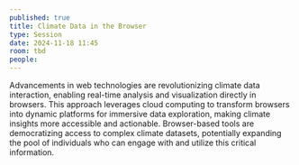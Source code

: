 ```yaml
---
published: true
title: Climate Data in the Browser
type: Session
date: 2024-11-18 11:45
room: tbd
people:
---
```

Advancements in web technologies are revolutionizing climate data interaction, enabling real-time analysis and visualization directly in browsers. This approach leverages cloud computing to transform browsers into dynamic platforms for immersive data exploration, making climate insights more accessible and actionable. Browser-based tools are democratizing access to complex climate datasets, potentially expanding the pool of individuals who can engage with and utilize this critical information.